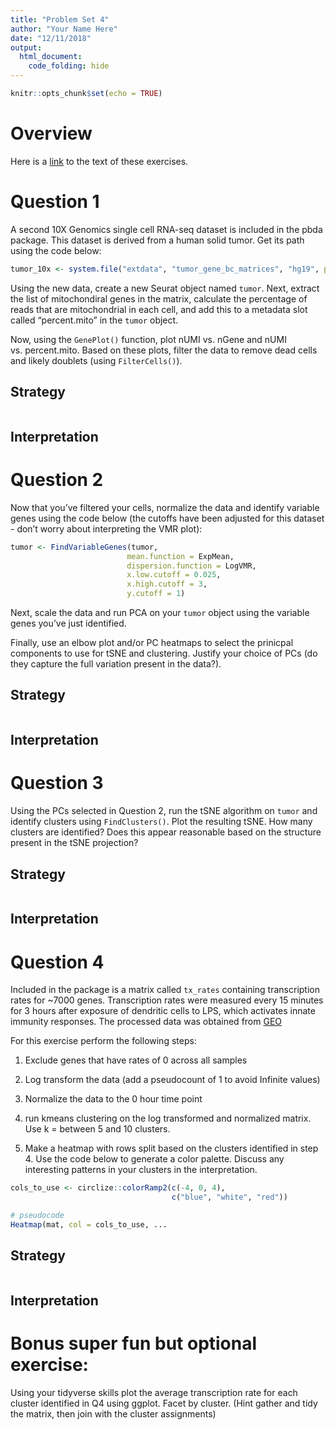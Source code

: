 ```yaml
---
title: "Problem Set 4"
author: "Your Name Here"
date: "12/11/2018"
output:
  html_document:
    code_folding: hide
---
```


```r
knitr::opts_chunk$set(echo = TRUE)
```

# Overview

Here is a [link](https://raw.githubusercontent.com/IDPT7810/practical-data-analysis/master/vignettes/problem-set-4.Rmd) to the text of these exercises.

# Question 1

A second 10X Genomics single cell RNA-seq dataset is included in the pbda package. This dataset is derived from a human solid tumor. Get its path using the code below:
``` r
tumor_10x <- system.file("extdata", "tumor_gene_bc_matrices", "hg19", package = "pbda")
```
Using the new data, create a new Seurat object named `tumor`. Next, extract the list of mitochondiral genes in the matrix, calculate the percentage of reads that are mitochondrial in each cell, and add this to a metadata slot called "percent.mito" in the `tumor` object.

Now, using the `GenePlot()` function, plot nUMI vs. nGene and nUMI vs. percent.mito. Based on these plots, filter the data to remove dead cells and likely doublets (using `FilterCells()`).

## Strategy

```r

```

## Interpretation

# Question 2

Now that you've filtered your cells, normalize the data and identify variable genes using the code below (the cutoffs have been adjusted for this dataset - don't worry about interpreting the VMR plot):
``` r
tumor <- FindVariableGenes(tumor,
                          mean.function = ExpMean,
                          dispersion.function = LogVMR, 
                          x.low.cutoff = 0.025,
                          x.high.cutoff = 3,
                          y.cutoff = 1)
```
Next, scale the data and run PCA on your `tumor` object using the variable genes you've just identified.

Finally, use an elbow plot and/or PC heatmaps to select the prinicpal components to use for tSNE and clustering. Justify your choice of PCs (do they capture the full variation present in the data?).

## Strategy

```r

```

## Interpretation

# Question 3

Using the PCs selected in Question 2, run the tSNE algorithm on `tumor` and identify clusters using `FindClusters()`. Plot the resulting tSNE. How many clusters are identified? Does this appear reasonable based on the structure present in the tSNE projection?

## Strategy

```r

```

## Interpretation


# Question 4

Included in the package is a matrix called `tx_rates` containing transcription rates for ~7000 genes. Transcription rates were measured every 15 minutes
for 3 hours after exposure of dendritic cells to LPS, which activates innate immunity responses. The processed data was obtained from [GEO](https://www.ncbi.nlm.nih.gov/geo/query/acc.cgi?acc=GSE56977)

For this exercise perform the following steps:  

  1) Exclude genes that have rates of 0 across all samples  
  
  2) Log transform the data (add a pseudocount of 1 to avoid Infinite values)  
  
  3) Normalize the data to the 0 hour time point  
  
  4) run kmeans clustering on the log transformed and normalized matrix. Use k = between 5 and 10 clusters.  
  
  5) Make a heatmap with rows split based on the clusters identified in step 4. Use the code below to generate a color palette. Discuss any interesting patterns in your clusters in the interpretation.  
  
  
```r
cols_to_use <- circlize::colorRamp2(c(-4, 0, 4), 
                                    c("blue", "white", "red"))

# pseudocode
Heatmap(mat, col = cols_to_use, ...
```

## Strategy

```r


```

## Interpretation


# Bonus super fun but optional exercise:

  Using your tidyverse skills plot the average transcription rate for each cluster identified in Q4 using ggplot. Facet by cluster. (Hint gather and tidy the matrix, then join with the cluster assignments)
  
